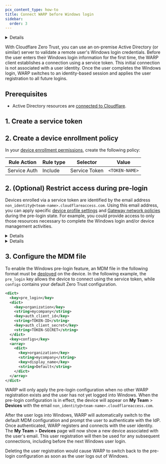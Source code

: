 ```yaml
---
pcx_content_type: how-to
title: Connect WARP before Windows login
sidebar:
  order: 3
---
```



<Details header="Feature availability">

| [WARP modes](/cloudflare-one/connections/connect-devices/warp/configure-warp/warp-modes/) | [Zero Trust plans](https://www.cloudflare.com/teams-pricing/) |
| ----------------------------------------------------------------------------------------- | ------------------------------------------------------------- |
| <ul><li> Gateway with WARP</li><li> Gateway with DoH </li><li> Secure Web Gateway without DNS filtering </li><li> Proxy mode </li></ul> | All plans                                                     |

| System   | Availability | Minimum WARP version |
| -------- | ------------ | -------------------- |
| Windows  | ✅           | 2024.6.415.0         |
| macOS    | ❌           |                      |
| Linux    | ❌           |                      |
| iOS      | ❌           |                      |
| Android  | ❌           |                      |
| ChromeOS | ❌           |                      |

</Details>

With Cloudflare Zero Trust, you can use an on-premise Active Directory (or similar) server to validate a remote user's Windows login credentials. Before the user enters their Windows login information for the first time, the WARP client establishes a connection using a service token. This initial connection is not associated with a user identity. Once the user completes the Windows login, WARP switches to an identity-based session and applies the user registration to all future logins.

## Prerequisites

- Active Directory resources are [connected to Cloudflare](/cloudflare-one/connections/connect-networks/private-net/).

## 1. Create a service token

<Render file="access/create-service-token" />

## 2. Create a device enrollment policy

In your [device enrollment permissions](/cloudflare-one/connections/connect-devices/warp/deployment/device-enrollment/#set-device-enrollment-permissions), create the following policy:

| Rule Action  | Rule type | Selector      | Value          |
| ------------ | --------- | ------------- | -------------- |
| Service Auth | Include   | Service Token | `<TOKEN-NAME>` |

## 2. (Optional) Restrict access during pre-login

Devices enrolled via a service token are identified by the email address `non_identity@<team-name>.cloudflareaccess.com`. Using this email address, you can apply specific [device profile settings](/cloudflare-one/connections/connect-devices/warp/configure-warp/device-profiles/) and [Gateway network policies](/cloudflare-one/policies/gateway/network-policies/) during the pre-login state. For example, you could provide access to only those resources necessary to complete the Windows login and/or device management activities.

<Details header="Example device profile rule">

| Selector         | Operator | Value                                           | Logic |
| ---------------- | -------- | ----------------------------------------------- | ----- |
| User email       | in       | `non_identity@<team-name>.cloudflareaccess.com` | And   |
| Operating system | is       | Windows                                         |       |

</Details>

<Details header="Example Gateway network policy">

| Selector                     | Operator | Value                                           | Logic |
| ---------------------------- | -------- | ----------------------------------------------- | ----- |
| Destination IP               | in list  | `Active Directory servers`                      | And   |
| User email                   | in       | `non_identity@<team-name>.cloudflareaccess.com` | And   |
| Passed Device Posture Checks | in       | `Windows 10 or higher (OS version)`             |       |

| Action |
| ------ |
| Allow  |

</Details>

## 3. Configure the MDM file

To enable the Windows pre-login feature, an MDM file in the following format must be [deployed](/cloudflare-one/connections/connect-devices/warp/deployment/mdm-deployment/#windows) on the device. In the following example, the `pre_login` key allows the device to connect using the service token, while `configs` contains your default Zero Trust configuration.

```xml
<dict>
  <key>pre_login</key>
  <dict>
    <key>organization</key>
    <string>mycompany</string>
    <key>auth_client_id</key>
    <string>TOKEN-ID</string>
    <key>auth_client_secret</key>
    <string>TOKEN-SECRET</string>
  </dict>
  <key>configs</key>
  <array>
    <dict>
      <key>organization</key>
      <string>mycompany</string>
      <key>display_name</key>
      <string>Default</string>
    </dict>
  </array>
</dict>
```

WARP will only apply the pre-login configuration when no other WARP registration exists and the user has not yet logged into Windows. When the pre-login configuration is in effect, the device will appear on **My Team** > **Devices** with the email `non_identity@<team-name>.cloudflareaccess.com`.

After the user logs into Windows, WARP will automatically switch to the default MDM configuration and prompt the user to authenticate with the IdP. Once authenticated, WARP registers and connects with the user identity. The **My Team** > **Devices** page will now show a new device associated with the user's email. This user registration will then be used for any subsequent connections, including before the next Windows user login.

Deleting the user registration would cause WARP to switch back to the pre-login configuration as soon as the user logs out of Windows.
